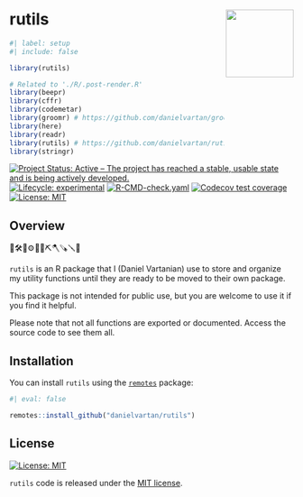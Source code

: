 # rutils <a href = "https://danielvartan.github.io/brandr/"><img src = "man/figures/logo.svg" align="right" width="120" /></a>

<!-- quarto render -->

```r
#| label: setup
#| include: false

library(rutils)

# Related to './R/.post-render.R'
library(beepr)
library(cffr)
library(codemetar)
library(groomr) # https://github.com/danielvartan/groomr
library(here)
library(readr)
library(rutils) # https://github.com/danielvartan/rutils
library(stringr)
```

<!-- badges: start -->
[![Project Status: Active – The project has reached a stable, usable state and is being actively developed.](https://www.repostatus.org/badges/latest/active.svg)](https://www.repostatus.org/#active)
[![Lifecycle: experimental](https://img.shields.io/badge/lifecycle-experimental-orange.svg)](https://lifecycle.r-lib.org/articles/stages.html#experimental)
[![R-CMD-check.yaml](https://github.com/danielvartan/rutils/actions/workflows/check-standard.yaml/badge.svg)](https://github.com/danielvartan/rutils/actions/workflows/check-standard.yaml)
[![Codecov test coverage](https://codecov.io/gh/danielvartan/rutils/branch/main/graph/badge.svg)](https://app.codecov.io/gh/danielvartan/rutils?branch=main)
[![License: MIT](https://img.shields.io/badge/license-MIT-green)](https://choosealicense.com/licenses/mit/)
<!-- badges: end -->

## Overview

🧰🛠️🔧⚙️🔗🔨⛏️🪓🪚🪛🧱

`rutils` is an R package that I (Daniel Vartanian) use to store and organize my utility functions until they are ready to be moved to their own package.

This package is not intended for public use, but you are welcome to use it if you find it helpful.

Please note that not all functions are exported or documented. Access the source code to see them all.

## Installation

You can install `rutils` using the [`remotes`](https://github.com/r-lib/remotes) package:

``` r
#| eval: false

remotes::install_github("danielvartan/rutils")
```

## License

[![License:
MIT](https://img.shields.io/badge/license-MIT-green)](https://opensource.org/license/mit/)

`rutils` code is released under the [MIT license](https://opensource.org/license/mit/).
